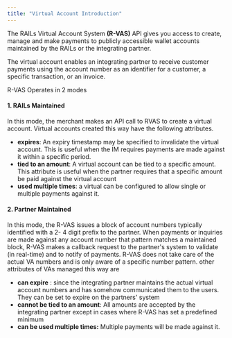 ```yaml
---
title: "Virtual Account Introduction"
---
```


The RAILs Virtual Account System **(R-VAS)** API gives you access to create, manage and make payments to publicly accessible wallet accounts maintained by the RAILs or the integrating partner.

The virtual account enables an integrating partner to receive customer payments using the account number as an identifier for a customer, a specific transaction, or an invoice.

R-VAS Operates in 2 modes
#### 1. RAILs Maintained 
In this mode, the merchant makes an API call to RVAS to create a virtual account. Virtual accounts created this way have the following attributes.  

  - **expires**: An expiry timestamp may be specified to invalidate the virtual account. This is useful when the IM requires payments are made against it within a specific period.
  - **tied to an amount**: A virtual account can be tied to a specific amount. This attribute is useful when the partner requires that a specific amount be paid against the virtual account
  - **used multiple times**: a virtual can be configured to allow single or multiple payments against it.

#### 2. Partner Maintained
In this mode, the R-VAS issues a block of account numbers typically identified with a 2- 4 digit prefix to the partner. When payments or inquiries are made against any account number that pattern matches a maintained block, R-VAS makes a callback request to the partner's system to validate (in real-time) and to notify of payments. R-VAS does not take care of the actual VA numbers and is only aware of a specific number pattern. other attributes of VAs 
managed this way are  

- **can expire** : since the integrating partner maintains the actual virtual account numbers and has somehow communicated them to the users. They can be set to expire on the partners' system
- **cannot be tied to an amount**: All amounts are accepted by the integrating partner except in cases where R-VAS has set a predefined minimum
- **can be used multiple times:**   Multiple payments will be made against it.